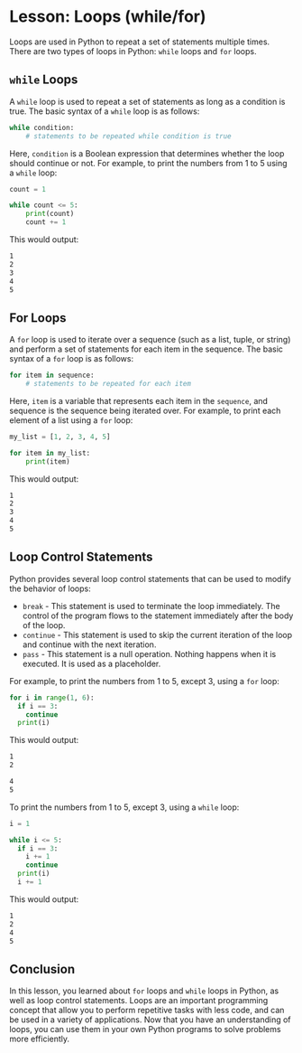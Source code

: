# Lesson: Loops (while/for)

Loops are used in Python to repeat a set of statements multiple times. There are two types of loops in Python: `while` loops and `for` loops.

## `while` Loops

A `while` loop is used to repeat a set of statements as long as a condition is true. The basic syntax of a `while` loop is as follows:

```python
while condition:
    # statements to be repeated while condition is true
```

Here, `condition` is a Boolean expression that determines whether the loop should continue or not. For example, to print the numbers from 1 to 5 using a `while` loop:

```python
count = 1

while count <= 5:
    print(count)
    count += 1
```

This would output:

```bash
1
2
3
4
5
```

## For Loops

A `for` loop is used to iterate over a sequence (such as a list, tuple, or string) and perform a set of statements for each item in the sequence. The basic syntax of a `for` loop is as follows:

```python
for item in sequence:
    # statements to be repeated for each item
```

Here, `item` is a variable that represents each item in the `sequence`, and sequence is the sequence being iterated over. For example, to print each element of a list using a `for` loop:

```python
my_list = [1, 2, 3, 4, 5]

for item in my_list:
    print(item)
```

This would output:

```bash
1
2
3
4
5
```

## Loop Control Statements

Python provides several loop control statements that can be used to modify the behavior of loops:

- `break` - This statement is used to terminate the loop immediately. The control of the program flows to the statement immediately after the body of the loop.
- `continue` - This statement is used to skip the current iteration of the loop and continue with the next iteration.
- `pass` - This statement is a null operation. Nothing happens when it is executed. It is used as a placeholder.

For example, to print the numbers from 1 to 5, except 3, using a `for` loop:

```python
for i in range(1, 6):
  if i == 3:
    continue
  print(i)
```

This would output:

```bash
1
2

4
5
```

To print the numbers from 1 to 5, except 3, using a `while` loop:

```python
i = 1

while i <= 5:
  if i == 3:
    i += 1
    continue
  print(i)
  i += 1
```

This would output:

```bash
1
2
4
5
```

## Conclusion

In this lesson, you learned about `for` loops and `while` loops in Python, as well as loop control statements. Loops are an important programming concept that allow you to perform repetitive tasks with less code, and can be used in a variety of applications. Now that you have an understanding of loops, you can use them in your own Python programs to solve problems more efficiently.
